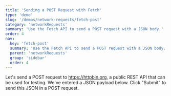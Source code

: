 ```yaml
---
title: 'Sending a POST Request with Fetch'
type: 'demo'
slug: '/demos/network-requests/fetch-post'
category: 'networkRequests'
summary: 'Use the Fetch API to send a POST request with a JSON body.'
order: 4
nav:
  key: 'fetch-post'
  summary: 'Use the Fetch API to send a POST request with a JSON body.'
  parent: 'networkRequests'
  group: 'sidebar'
  order: 4
---
```


Let's send a POST request to https://httpbin.org, a public REST API that can be used for testing. We've entered a JSON payload below. Click "Submit" to send this JSON in a POST request.

